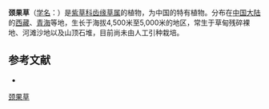 {{Speciesbox
| name = 颈果草
| status = 
| status_system = 
| image =
| genus = Eritrichium
| species = microuloides
| authority = W. T. Wang
}}

'''颈果草'''（[[学名|学名]]：{{lang|la|''Eritrichium microuloides''}}）是[[紫草科|紫草科]][[齿缘草属|齿缘草属]]的植物，为中国的特有植物。分布在[[中国大陆|中国大陆]]的[[西藏|西藏]]、[[青海|青海]]等地，生长于海拔4,500米至5,000米的地区，常生于草甸残碎裸地、河滩沙地以及山顶石堆，目前尚未由人工引种栽培。

== 参考文献 ==
<div class="references-small">
* {{cite web| url =http://www.bioinfo.cn/db05/KmzwSpecies.php?action=view&id=1914| title =颈果草| work =《中国高等植物数据库全库》| publisher =中国科学院微生物研究所| author =昆明植物研究所| accessdate =2009-02-22| deadurl =yes| archiveurl =https://web.archive.org/web/20160305023020/http://www.bioinfo.cn/db05/KmzwSpecies.php?action=view&id=1914| archivedate =2016-03-05}}
</div>

[[Category:山琉璃草属|颈果草]]


{{植物小作品}}